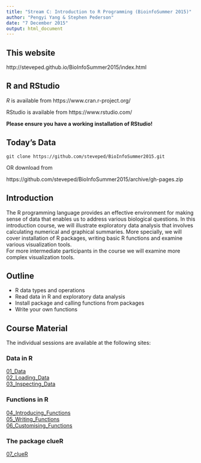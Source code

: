 ```yaml
---
title: "Stream C: Introduction to R Programming (BioinfoSummer 2015)"
author: "Pengyi Yang & Stephen Pederson"
date: "7 December 2015"
output: html_document
---
```


## This website
http://steveped.github.io/BioInfoSummer2015/index.html

## R and RStudio
*R* is available from https://www.cran.r-project.org/

RStudio is available from https://www.rstudio.com/

**Please ensure you have a working installation of RStudio!**

## Today's Data
`git clone https://github.com/steveped/BioInfoSummer2015.git`

OR download from  

https://github.com/steveped/BioInfoSummer2015/archive/gh-pages.zip

## Introduction

The R programming language provides an effective environment for making sense of data that enables us to address various biological questions. 
In this introduction course, we will illustrate exploratory data analysis that involves calculating numerical and graphical summaries. 
More specially, we will cover installation of R packages, writing basic R functions and examine various visualization tools.  
For more intermediate participants in the course we will examine more complex visualization tools.

## Outline
- R data types and operations
- Read data in R and exploratory data analysis
- Install package and calling functions from packages
- Write your own functions

## Course Material
The individual sessions are available at the following sites:

### Data in R
[01_Data](01_Data.html)  
[02_Loading_Data](02_Loading_Data.html)  
[03_Inspecting_Data](03_Inspecting_Data,html)  

### Functions in R
[04_Introducing_Functions](04_Introducing_Functions.html)  
[05_Writing_Functions](05_Writing_Functions.html)  
[06_Customising_Functions](06_Customising_Functions.html)  

### The package clueR
[07_clueR](07_clueR.html)